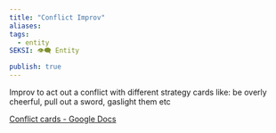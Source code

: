 ```yaml
---
title: "Conflict Improv"
aliases: 
tags:
  - entity
SEKSI: 👁️‍🗨️ Entity

publish: true
---
```




Improv to act out a conflict with different strategy cards like: be overly cheerful, pull out a sword, gaslight them etc

[Conflict cards - Google Docs](https://docs.google.com/document/d/159DXnmmZfslEvgUfbAGVb9vRyumy5FQ8gNIDXjT6GAs/edit)
